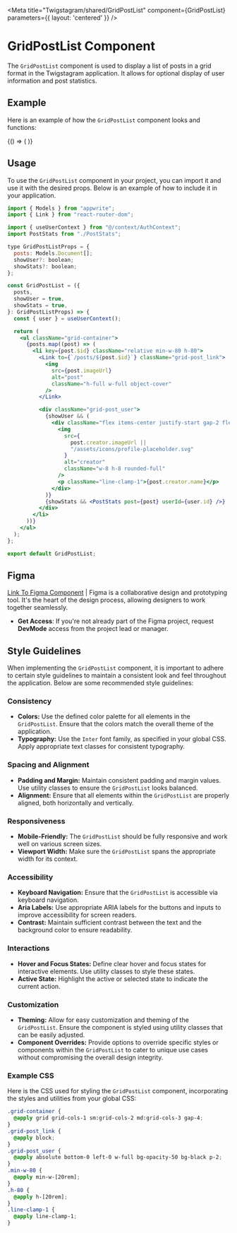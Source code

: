 
<Meta 
  title="Twigstagram/shared/GridPostList" 
  component={GridPostList} 
  parameters={{ layout: 'centered' }}
/>

# GridPostList Component

The `GridPostList` component is used to display a list of posts in a grid format in the Twigstagram application. It allows for optional display of user information and post statistics.

## Example

Here is an example of how the `GridPostList` component looks and functions:

<Canvas>
  <Story name="single">
    {() => (
      <QueryClientProvider client={new QueryClient()}>
        <MemoryRouter>
          <GridPostList 
            posts={[
              {
                $id: '1',
                imageUrl: 'https://images.unsplash.com/photo-1458966480358-a0ac42de0a7a?q=80&w=3540&auto=format&fit=crop&ixlib=rb-4.0.3&ixid=M3wxMjA3fDB8MHxwaG90by1wYWdlfHx8fGVufDB8fHx8fA%3D%3D',
                creator: {
                  id: 'mockUserId',
                  name: 'Mock User',
                  imageUrl: '/assets/icons/profile-placeholder.svg',
                },
                $createdAt: '2023-05-15T12:34:56.789Z',
                caption: 'This is an example caption for the post.',
                location: 'Example Location',
                tags: ['nature', 'travel', 'adventure'],
                likes: [],
                comments: [],
              },
              // Add more mock posts as needed
            ]}
            showUser={true}
            showStats={true}
          />
        </MemoryRouter>
      </QueryClientProvider>
    )}
  </Story>
</Canvas>

## Usage

To use the `GridPostList` component in your project, you can import it and use it with the desired props. Below is an example of how to include it in your application.

```jsx
import { Models } from "appwrite";
import { Link } from "react-router-dom";

import { useUserContext } from "@/context/AuthContext";
import PostStats from "./PostStats";

type GridPostListProps = {
  posts: Models.Document[];
  showUser?: boolean;
  showStats?: boolean;
};

const GridPostList = ({
  posts,
  showUser = true,
  showStats = true,
}: GridPostListProps) => {
  const { user } = useUserContext();

  return (
    <ul className="grid-container">
      {posts.map((post) => (
        <li key={post.$id} className="relative min-w-80 h-80">
          <Link to={`/posts/${post.$id}`} className="grid-post_link">
            <img
              src={post.imageUrl}
              alt="post"
              className="h-full w-full object-cover"
            />
          </Link>

          <div className="grid-post_user">
            {showUser && (
              <div className="flex items-center justify-start gap-2 flex-1">
                <img
                  src={
                    post.creator.imageUrl ||
                    "/assets/icons/profile-placeholder.svg"
                  }
                  alt="creator"
                  className="w-8 h-8 rounded-full"
                />
                <p className="line-clamp-1">{post.creator.name}</p>
              </div>
            )}
            {showStats && <PostStats post={post} userId={user.id} />}
          </div>
        </li>
      ))}
    </ul>
  );
};

export default GridPostList;
```
## Figma

[Link To Figma Component](https://www.figma.com/) | Figma is a collaborative design and prototyping tool. It's the heart of the design process, allowing designers to work together seamlessly.

- **Get Access**: If you're not already part of the Figma project, request **DevMode** access from the project lead or manager.

## Style Guidelines

When implementing the `GridPostList` component, it is important to adhere to certain style guidelines to maintain a consistent look and feel throughout the application. Below are some recommended style guidelines:

### Consistency

- **Colors:** Use the defined color palette for all elements in the `GridPostList`. Ensure that the colors match the overall theme of the application.
- **Typography:** Use the `Inter` font family, as specified in your global CSS. Apply appropriate text classes for consistent typography.

### Spacing and Alignment

- **Padding and Margin:** Maintain consistent padding and margin values. Use utility classes to ensure the `GridPostList` looks balanced.
- **Alignment:** Ensure that all elements within the `GridPostList` are properly aligned, both horizontally and vertically.

### Responsiveness

- **Mobile-Friendly:** The `GridPostList` should be fully responsive and work well on various screen sizes.
- **Viewport Width:** Make sure the `GridPostList` spans the appropriate width for its context.

### Accessibility

- **Keyboard Navigation:** Ensure that the `GridPostList` is accessible via keyboard navigation.
- **Aria Labels:** Use appropriate ARIA labels for the buttons and inputs to improve accessibility for screen readers.
- **Contrast:** Maintain sufficient contrast between the text and the background color to ensure readability.

### Interactions

- **Hover and Focus States:** Define clear hover and focus states for interactive elements. Use utility classes to style these states.
- **Active State:** Highlight the active or selected state to indicate the current action.

### Customization

- **Theming:** Allow for easy customization and theming of the `GridPostList`. Ensure the component is styled using utility classes that can be easily adjusted.
- **Component Overrides:** Provide options to override specific styles or components within the `GridPostList` to cater to unique use cases without compromising the overall design integrity.


### Example CSS

Here is the CSS used for styling the `GridPostList` component, incorporating the styles and utilities from your global CSS:

```css
.grid-container {
  @apply grid grid-cols-1 sm:grid-cols-2 md:grid-cols-3 gap-4;
}
.grid-post_link {
  @apply block;
}
.grid-post_user {
  @apply absolute bottom-0 left-0 w-full bg-opacity-50 bg-black p-2;
}
.min-w-80 {
  @apply min-w-[20rem];
}
.h-80 {
  @apply h-[20rem];
}
.line-clamp-1 {
  @apply line-clamp-1;
}

```
